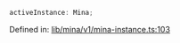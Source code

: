 ```ts
activeInstance: Mina;
```

Defined in: [lib/mina/v1/mina-instance.ts:103](https://github.com/o1-labs/o1js/blob/df1ff77af12d7cbbed4a6167f02815fad4f0dceb/src/lib/mina/v1/mina-instance.ts#L103)

